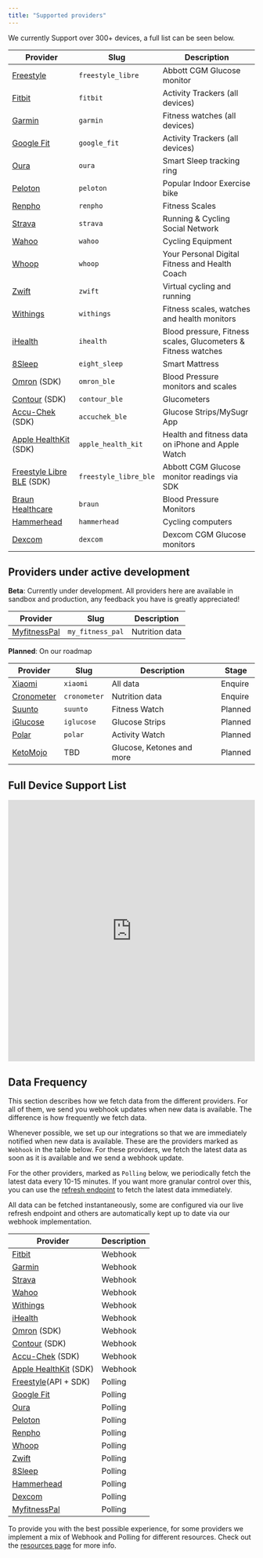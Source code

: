 ```yaml
---
title: "Supported providers"
---
```


We currently Support over 300+ devices, a full list can be seen below.

| Provider                                                             | Slug                  | Description                                                   |
| -------------------------------------------------------------------- | --------------------- | ------------------------------------------------------------- |
| [Freestyle](https://www.freestylelibre.co.uk/libre/)                 | `freestyle_libre`     | Abbott CGM Glucose monitor                                    |
| [Fitbit](https://www.fitbit.com/global/uk/home)                      | `fitbit`              | Activity Trackers (all devices)                               |
| [Garmin](https://www.garmin.com)                                     | `garmin`              | Fitness watches (all devices)                                 |
| [Google Fit](https://www.google.com/fit/)                            | `google_fit`          | Activity Trackers (all devices)                               |
| [Oura](https://ouraring.com)                                         | `oura`                | Smart Sleep tracking ring                                     |
| [Peloton](https://www.onepeloton.com)                                | `peloton`             | Popular Indoor Exercise bike                                  |
| [Renpho](https://renpho.com)                                         | `renpho`              | Fitness Scales                                                |
| [Strava](https://www.strava.com)                                     | `strava`              | Running & Cycling Social Network                              |
| [Wahoo](https://wahoofitness.com)                                    | `wahoo`               | Cycling Equipment                                             |
| [Whoop](https://www.whoop.com)                                       | `whoop`               | Your Personal Digital Fitness and Health Coach                |
| [Zwift](https://zwift.com)                                           | `zwift`               | Virtual cycling and running                                   |
| [Withings](https://www.withings.com)                                 | `withings`            | Fitness scales, watches and health monitors                   |
| [iHealth](https://ihealthlabs.com)                                   | `ihealth`             | Blood pressure, Fitness scales, Glucometers & Fitness watches |
| [8Sleep](https://www.eightsleep.com)                                 | `eight_sleep`         | Smart Mattress                                                |
| [Omron](https://www.omron-healthcare.com) (SDK)                      | `omron_ble`           | Blood Pressure monitors and scales                            |
| [Contour](https://www.diabetes.ascensia.com) (SDK)                   | `contour_ble`         | Glucometers                                                   |
| [Accu-Chek](https://www.accu-chek.com) (SDK)                         | `accuchek_ble`        | Glucose Strips/MySugr App                                     |
| [Apple HealthKit](https://www.apple.com/uk/ios/health/) (SDK)        | `apple_health_kit`    | Health and fitness data on iPhone and Apple Watch             |
| [Freestyle Libre BLE](https://www.freestylelibre.co.uk/libre/) (SDK) | `freestyle_libre_ble` | Abbott CGM Glucose monitor readings via SDK                   |
| [Braun Healthcare](https://www.braunhealthcare.com)                  | `braun`               | Blood Pressure Monitors                                       |
| [Hammerhead](https://www.hammerhead.io)                              | `hammerhead`          | Cycling computers                                             |
| [Dexcom](https://www.dexcom.com)                                     | `dexcom`              | Dexcom CGM Glucose monitors                                   |

## Providers under active development

**Beta**: Currently under development. All providers here are available in sandbox and production, any feedback you have is greatly appreciated!

| Provider                                     | Slug              | Description    |
| -------------------------------------------- | ----------------- | -------------- |
| [MyfitnessPal](https://www.myfitnesspal.com) | `my_fitness_pal`  | Nutrition data |

**Planned**: On our roadmap

| Provider                                        | Slug             | Description               | Stage   |
| ----------------------------------------------- | ---------------- | ------------------------- | ------- |
| [Xiaomi](https://www.xiaomi.com)                | `xiaomi`         | All data                  | Enquire |
| [Cronometer](https://www.cronometer.com)        | `cronometer`     | Nutrition data            | Enquire |
| [Suunto](https://www.suunto.com)                | `suunto`         | Fitness Watch             | Planned |
| [iGlucose](https://smartmeterrpm.com/iglucose/) | `iglucose`       | Glucose Strips            | Planned |
| [Polar](https://www.polar.com)                  | `polar`          | Activity Watch            | Planned |
| [KetoMojo](https://keto-mojo.com)               | TBD              | Glucose, Ketones and more | Planned |

## Full Device Support List

<iframe
  src="https://airtable.com/embed/shrnlG3Z7tunKuUwh/tblRcat09AWv1Aj7L/viwgVLLG0uqKB0vbi"
  frameborder="0"
  allowfullscreen="true"
  width="100%"
  height="533"
>
  {" "}
</iframe>

## Data Frequency

This section describes how we fetch data from the different providers. For all of them, we send you webhook updates when new data is available. The difference is how frequently we fetch data.

Whenever possible, we set up our integrations so that we are immediately notified when new data is available. These are the providers marked as `Webhook` in the table below. For these providers, we fetch the latest data as soon as it is available and we send a webhook update.

For the other providers, marked as `Polling` below, we periodically fetch the latest data every 10-15 minutes. If you want more granular control over this, you can use the [refresh endpoint](/api-reference/user#refresh-users-data) to fetch the latest data immediately.

All data can be fetched instantaneously, some are configured via our live refresh endpoint and others are automatically kept up to date via our webhook implementation.

| Provider                                                        | Description |
| --------------------------------------------------------------- | ----------- |
| [Fitbit](https://www.fitbit.com/global/uk/home)                 | Webhook     |
| [Garmin](https://www.garmin.com)                                | Webhook     |
| [Strava](https://www.strava.com)                                | Webhook     |
| [Wahoo](https://wahoofitness.com)                               | Webhook     |
| [Withings](https://www.withings.com)                            | Webhook     |
| [iHealth](https://ihealthlabs.com)                              | Webhook     |
| [Omron](https://www.omron-healthcare.com) (SDK)                 | Webhook     |
| [Contour](https://www.diabetes.ascensia.com) (SDK)              | Webhook     |
| [Accu-Chek](https://www.accu-chek.com) (SDK)                    | Webhook     |
| [Apple HealthKit](https://www.apple.com/uk/ios/health/) (SDK)   | Webhook     |
| [Freestyle](https://www.freestylelibre.co.uk/libre/)(API + SDK) | Polling     |
| [Google Fit](https://www.google.com/fit/)                       | Polling     |
| [Oura](https://ouraring.com)                                    | Polling     |
| [Peloton](https://www.onepeloton.com)                           | Polling     |
| [Renpho](https://renpho.com)                                    | Polling     |
| [Whoop](https://www.whoop.com)                                  | Polling     |
| [Zwift](https://zwift.com)                                      | Polling     |
| [8Sleep](https://www.eightsleep.com)                            | Polling     |
| [Hammerhead](https://www.hammerhead.io)                         | Polling     |
| [Dexcom](https://www.dexcom.com)                                | Polling     |
| [MyfitnessPal](https://www.myfitnesspal.com)                    | Polling     |

<Info>

To provide you with the best possible experience, for some providers we implement a mix of Webhook and Polling for different resources. Check out the [resources page](https://docs.tryvital.io/wearables/providers/Resources) for more info.

</Info>
